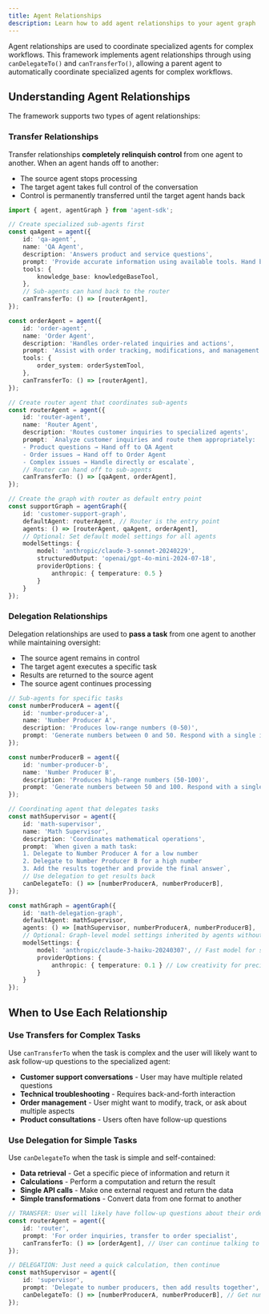 ```yaml
---
title: Agent Relationships
description: Learn how to add agent relationships to your agent graph
---
```


Agent relationships are used to coordinate specialized agents for complex workflows. This framework implements agent relationships through using `canDelegateTo()` and `canTransferTo()`, allowing a parent agent to automatically coordinate specialized agents for complex workflows.

## Understanding Agent Relationships

The framework supports two types of agent relationships:

### Transfer Relationships
Transfer relationships **completely relinquish control** from one agent to another. When an agent hands off to another:
- The source agent stops processing
- The target agent takes full control of the conversation
- Control is permanently transferred until the target agent hands back

```typescript
import { agent, agentGraph } from 'agent-sdk';

// Create specialized sub-agents first
const qaAgent = agent({
    id: 'qa-agent',
    name: 'QA Agent',
    description: 'Answers product and service questions',
    prompt: 'Provide accurate information using available tools. Hand back to router if unable to help.',
    tools: {
        knowledge_base: knowledgeBaseTool,
    },
    // Sub-agents can hand back to the router
    canTransferTo: () => [routerAgent],
});

const orderAgent = agent({
    id: 'order-agent', 
    name: 'Order Agent',
    description: 'Handles order-related inquiries and actions',
    prompt: 'Assist with order tracking, modifications, and management.',
    tools: {
        order_system: orderSystemTool,
    },
    canTransferTo: () => [routerAgent],
});

// Create router agent that coordinates sub-agents
const routerAgent = agent({
    id: 'router-agent',
    name: 'Router Agent',
    description: 'Routes customer inquiries to specialized agents',
    prompt: `Analyze customer inquiries and route them appropriately:
    - Product questions → Hand off to QA Agent
    - Order issues → Hand off to Order Agent
    - Complex issues → Handle directly or escalate`,
    // Router can hand off to sub-agents
    canTransferTo: () => [qaAgent, orderAgent],
});

// Create the graph with router as default entry point
const supportGraph = agentGraph({
    id: 'customer-support-graph',
    defaultAgent: routerAgent, // Router is the entry point
    agents: () => [routerAgent, qaAgent, orderAgent],
    // Optional: Set default model settings for all agents
    modelSettings: {
        model: 'anthropic/claude-3-sonnet-20240229',
        structuredOutput: 'openai/gpt-4o-mini-2024-07-18',
        providerOptions: {
            anthropic: { temperature: 0.5 }
        }
    }
});
```

### Delegation Relationships
Delegation relationships are used to **pass a task** from one agent to another while maintaining oversight:
- The source agent remains in control
- The target agent executes a specific task
- Results are returned to the source agent
- The source agent continues processing

```typescript
// Sub-agents for specific tasks
const numberProducerA = agent({
    id: 'number-producer-a',
    name: 'Number Producer A', 
    description: 'Produces low-range numbers (0-50)',
    prompt: 'Generate numbers between 0 and 50. Respond with a single integer.',
});

const numberProducerB = agent({
    id: 'number-producer-b',
    name: 'Number Producer B',
    description: 'Produces high-range numbers (50-100)', 
    prompt: 'Generate numbers between 50 and 100. Respond with a single integer.',
});

// Coordinating agent that delegates tasks
const mathSupervisor = agent({
    id: 'math-supervisor',
    name: 'Math Supervisor',
    description: 'Coordinates mathematical operations',
    prompt: `When given a math task:
    1. Delegate to Number Producer A for a low number
    2. Delegate to Number Producer B for a high number  
    3. Add the results together and provide the final answer`,
    // Use delegation to get results back
    canDelegateTo: () => [numberProducerA, numberProducerB],
});

const mathGraph = agentGraph({
    id: 'math-delegation-graph',
    defaultAgent: mathSupervisor,
    agents: () => [mathSupervisor, numberProducerA, numberProducerB],
    // Optional: Graph-level model settings inherited by agents without their own config
    modelSettings: {
        model: 'anthropic/claude-3-haiku-20240307', // Fast model for simple math tasks
        providerOptions: {
            anthropic: { temperature: 0.1 } // Low creativity for precise calculations
        }
    }
});
```

## When to Use Each Relationship

### Use Transfers for Complex Tasks
Use `canTransferTo` when the task is complex and the user will likely want to ask follow-up questions to the specialized agent:

- **Customer support conversations** - User may have multiple related questions
- **Technical troubleshooting** - Requires back-and-forth interaction
- **Order management** - User might want to modify, track, or ask about multiple aspects
- **Product consultations** - Users often have follow-up questions

### Use Delegation for Simple Tasks  
Use `canDelegateTo` when the task is simple and self-contained:

- **Data retrieval** - Get a specific piece of information and return it
- **Calculations** - Perform a computation and return the result
- **Single API calls** - Make one external request and return the data
- **Simple transformations** - Convert data from one format to another

```typescript
// TRANSFER: User will likely have follow-up questions about their order
const routerAgent = agent({
    id: 'router',
    prompt: 'For order inquiries, transfer to order specialist',
    canTransferTo: () => [orderAgent], // User can continue talking to order agent
});

// DELEGATION: Just need a quick calculation, then continue
const mathSupervisor = agent({
    id: 'supervisor', 
    prompt: 'Delegate to number producers, then add results together',
    canDelegateTo: () => [numberProducerA, numberProducerB], // Get numbers and continue
});
```